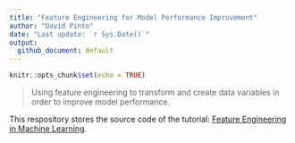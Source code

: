 ```yaml
---
title: "Feature Engineering for Model Performance Improvement"
author: "David Pinto"
date: "Last update: `r Sys.Date()`"
output: 
  github_document: default
---
```


```r
knitr::opts_chunk$set(echo = TRUE)
```

> Using feature engineering to transform and create data variables in order to improve model performance.

This respository stores the source code of the tutorial: [Feature Engineering in Machine Learning](http://davpinto.com/mmlbh-feature-engineering).
